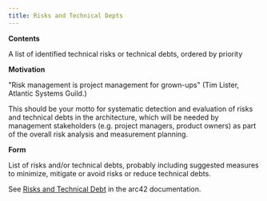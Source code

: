 ```yaml
---
title: Risks and Technical Depts
---
```


**Contents**

A list of identified technical risks or technical debts, ordered by priority

**Motivation**

"Risk management is project management for grown-ups" (Tim Lister, Atlantic
Systems Guild.)

This should be your motto for systematic detection and evaluation of risks and
technical debts in the architecture, which will be needed by management
stakeholders (e.g. project managers, product owners) as part of the overall risk
analysis and measurement planning.

**Form**

List of risks and/or technical debts, probably including suggested measures to
minimize, mitigate or avoid risks or reduce technical debts.

See [Risks and Technical Debt](https://docs.arc42.org/section-11/) in the arc42
documentation.
